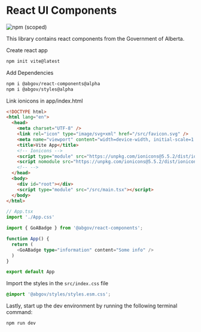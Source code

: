 
<Meta title="Setup/React" />

# React UI Components

![npm (scoped)](https://img.shields.io/npm/v/@abgov/react-components/alpha?color=%230081a2&label=react-components&style=flat-square)

This library contains react components from the Government of Alberta.

Create react app
```bash
npm init vite@latest
```

Add Dependencies
```bash
npm i @abgov/react-components@alpha
npm i @abgov/styles@alpha
```

Link ionicons in app/index.html
```html
<!DOCTYPE html>
<html lang="en">
  <head>
    <meta charset="UTF-8" />
    <link rel="icon" type="image/svg+xml" href="/src/favicon.svg" />
    <meta name="viewport" content="width=device-width, initial-scale=1.0" />
    <title>Vite App</title>
    <!-- Ionicons -->
    <script type="module" src="https://unpkg.com/ionicons@5.5.2/dist/ionicons/ionicons.esm.js"></script>
    <script nomodule src="https://unpkg.com/ionicons@5.5.2/dist/ionicons/ionicons.js"></script>
    <!-- -->
  </head>
  <body>
    <div id="root"></div>
    <script type="module" src="/src/main.tsx"></script>
  </body>
</html>

```

```typescript
// App.tsx
import './App.css'

import { GoABadge } from '@abgov/react-components';

function App() {
  return (
    <GoABadge type="information" content="Some info" />
  )
}

export default App


```

Import the styles in the `src/index.css` file
```css
@import '@abgov/styles/styles.esm.css';
```

Lastly, start up the dev environment by running the following terminal command:
```bash
npm run dev
```
